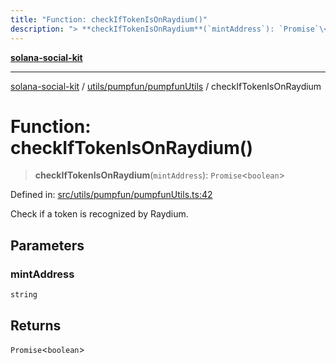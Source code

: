 ```yaml
---
title: "Function: checkIfTokenIsOnRaydium()"
description: "> **checkIfTokenIsOnRaydium**(`mintAddress`): `Promise`\<`boolean`\>"
---
```


[**solana-social-kit**](../../../../README.mdx)

***

[solana-social-kit](../../../../README.mdx) / [utils/pumpfun/pumpfunUtils](../README.mdx) / checkIfTokenIsOnRaydium

# Function: checkIfTokenIsOnRaydium()

> **checkIfTokenIsOnRaydium**(`mintAddress`): `Promise`\<`boolean`\>

Defined in: [src/utils/pumpfun/pumpfunUtils.ts:42](https://github.com/SendArcade/solana-social-starter/blob/03568260ca96ed63f77049843c721de1cb011893/src/utils/pumpfun/pumpfunUtils.ts#L42)

Check if a token is recognized by Raydium.

## Parameters

### mintAddress

`string`

## Returns

`Promise`\<`boolean`\>
